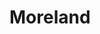 
# Moreland
<ProjectDetails
  region="Westerlands"
  house="House Moreland"
  type="Castle"
  status="Not Started"
  warp="/warp moreland"
  projectLead=""
  dateStarted="undefined"
  dateCompleted="undefined"
/>
